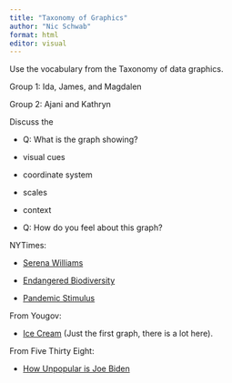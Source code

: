 ```yaml
---
title: "Taxonomy of Graphics"
author: "Nic Schwab"
format: html
editor: visual
---
```


Use the vocabulary from the Taxonomy of data graphics.

Group 1: Ida, James, and Magdalen

Group 2: Ajani and Kathryn

Discuss the

-   Q: What is the graph showing?

-   visual cues

-   coordinate system

-   scales

-   context

-   Q: How do you feel about this graph?

NYTimes:

-   [Serena Williams](https://www.nytimes.com/2022/09/08/learning/whats-going-on-in-this-graph-sept-14-2022.html?searchResultPosition=2)

-   [Endangered Biodiversity](https://www.nytimes.com/2022/03/31/learning/whats-going-on-in-this-graph-april-6-2022.html?searchResultPosition=10)

-   [Pandemic Stimulus](https://www.nytimes.com/2022/04/07/learning/whats-going-on-in-this-graph-april-13-2022.html?searchResultPosition=9)

From Yougov:

-   [Ice Cream](https://today.yougov.com/topics/lifestyle/articles-reports/2022/07/19/americas-favorite-ice-cream-vanilla-chocolate) (Just the first graph, there is a lot here).

From Five Thirty Eight:

-   [How Unpopular is Joe Biden](https://projects.fivethirtyeight.com/biden-approval-rating/)
